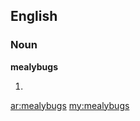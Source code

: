 ==English==

===Noun===
'''mealybugs'''

# {{plural of|[[mealybug]]}}

[[ar:mealybugs]]
[[my:mealybugs]]